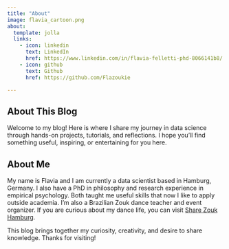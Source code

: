 ```yaml
---
title: "About"
image: flavia_cartoon.png
about:
  template: jolla
  links:
    - icon: linkedin
      text: LinkedIn
      href: https://www.linkedin.com/in/flavia-felletti-phd-8066141b8/
    - icon: github
      text: Github
      href: https://github.com/Flazoukie

---
```


## About This Blog

Welcome to my blog! Here is where I share my journey in data science through hands-on projects, tutorials, and reflections.
I hope you'll find something useful, inspiring, or entertaining for you here.

## About Me

My name is Flavia and I am currently a data scientist based in Hamburg, Germany.
I also have a PhD in philosophy and research experience in empirical psychology. Both taught me useful skills that now I like to apply outside academia.
I'm also a Brazilian Zouk dance teacher and event organizer. If you are curious about my dance life, you can visit [Share Zouk Hamburg](https://sharezoukhamburg.de).

This blog brings together my curiosity, creativity, and desire to share knowledge. Thanks for visiting!
